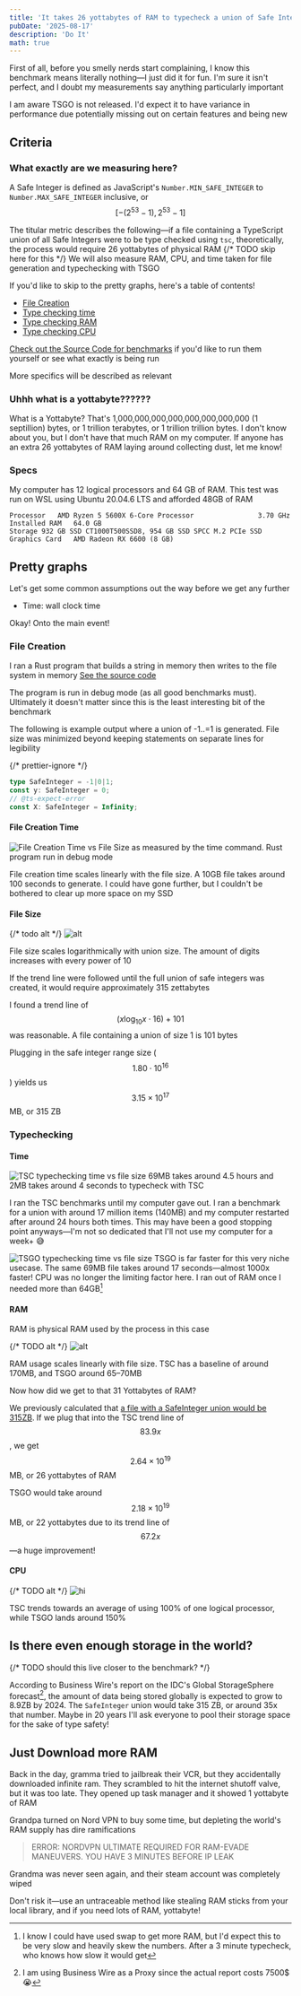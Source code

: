 ```yaml
---
title: 'It takes 26 yottabytes of RAM to typecheck a union of Safe Integers'
pubDate: '2025-08-17'
description: 'Do It'
math: true
---
```


First of all, before you smelly nerds start complaining, I know this benchmark means literally nothing—I just did it for fun. I'm sure it isn't perfect, and I doubt my measurements say anything particularly important

I am aware TSGO is not released. I'd expect it to have variance in performance due potentially missing out on certain features and being new

## Criteria

### What exactly are we measuring here?

A Safe Integer is defined as JavaScript's `Number.MIN_SAFE_INTEGER` to `Number.MAX_SAFE_INTEGER` inclusive, or $$[-(2^{53} - 1), 2^{53} - 1]$$

The titular metric describes the following—if a file containing a TypeScript union of all Safe Integers were to be type checked using `tsc`, theoretically, the process would require 26 yottabytes of physical RAM
{/* TODO skip here for this */}
We will also measure RAM, CPU, and time taken for file generation and typechecking with TSGO

If you'd like to skip to the pretty graphs, here's a table of contents!

- [File Creation](#file-creation)
- [Type checking time](#file-creation-time)
- [Type checking RAM](#ram)
- [Type checking CPU](#cpu)

[GitHub]: https://github.com/20jasper/typescript-union-benchmarking

[Check out the Source Code for benchmarks][GitHub] if you'd like to run them yourself or see what exactly is being run

More specifics will be described as relevant

### Uhhh what is a yottabyte??????

What is a Yottabyte? That's 1,000,000,000,000,000,000,000,000 (1 septillion) bytes, or 1 trillion terabytes, or 1 trillion trillion bytes. I don't know about you, but I don't have that much RAM on my computer. If anyone has an extra 26 yottabytes of RAM laying around collecting dust, let me know!

### Specs

My computer has 12 logical processors and 64 GB of RAM. This test was run on WSL using Ubuntu 20.04.6 LTS and afforded 48GB of RAM

```
Processor	AMD Ryzen 5 5600X 6-Core Processor                3.70 GHz
Installed RAM	64.0 GB
Storage	932 GB SSD CT1000T500SSD8, 954 GB SSD SPCC M.2 PCIe SSD
Graphics Card	AMD Radeon RX 6600 (8 GB)
```

## Pretty graphs

Let's get some common assumptions out the way before we get any further

- Time: wall clock time

Okay! Onto the main event!

### File Creation

I ran a Rust program that builds a string in memory then writes to the file system in memory
[See the source code][GitHub]

The program is run in debug mode (as all good benchmarks must). Ultimately it doesn't matter since this is the least interesting bit of the benchmark

The following is example output where a union of -1..=1 is generated. File size was minimized beyond keeping statements on separate lines for legibility

{/* prettier-ignore */}
```typescript
type SafeInteger = -1|0|1;
const y: SafeInteger = 0;
// @ts-expect-error
const X: SafeInteger = Infinity;
```

#### File Creation Time

![File Creation Time vs File Size as measured by the time command. Rust program run in debug mode](/file-creation-time-vs-file-size.svg)

File creation time scales linearly with the file size. A 10GB file takes around 100 seconds to generate. I could have gone further, but I couldn't be bothered to clear up more space on my SSD

#### File Size

{/* todo alt */}
![alt](/file-size-vs-union-size.svg)

File size scales logarithmically with union size. The amount of digits increases with every power of 10

If the trend line were followed until the full union of safe integers was created, it would require approximately 315 zettabytes

I found a trend line of $$\left(x\log_{10} x \cdot 16\right) + 101$$ was reasonable. A file containing a union of size 1 is 101 bytes

Plugging in the safe integer range size ($$1.80\cdot10^{16}$$) yields us $$3.15\times10^{17}$$ MB, or 315 ZB

### Typechecking

#### Time

![TSC typechecking time vs file size](/tsc-typechecking-time-vs-file-size.svg)
69MB takes around 4.5 hours and 2MB takes around 4 seconds to typecheck with TSC

I ran the TSC benchmarks until my computer gave out. I ran a benchmark for a union with around 17 million items (140MB) and my computer restarted after around 24 hours both times. This may have been a good stopping point anyways—I'm not so dedicated that I'll not use my computer for a week+ 😅

![TSGO typechecking time vs file size](/tsgo-typechecking-time-vs-file-size.svg)
TSGO is far faster for this very niche usecase. The same 69MB file takes around 17 seconds—almost 1000x faster! CPU was no longer the limiting factor here. I ran out of RAM once I needed more than 64GB[^swap]

[^swap]: I know I could have used swap to get more RAM, but I'd expect this to be very slow and heavily skew the numbers. After a 3 minute typecheck, who knows how slow it would get

#### RAM

RAM is physical RAM used by the process in this case

{/* TODO alt */}
![alt](/peak-ram-usage-by-file-size.svg)

RAM usage scales linearly with file size. TSC has a baseline of around 170MB, and TSGO around 65–70MB

Now how did we get to that 31 Yottabytes of RAM?

We previously calculated that [a file with a SafeInteger union would be 315ZB](#file-creation). If we plug that into the TSC trend line of $$83.9x$$, we get $$2.64\times10^{19}$$MB, or 26 yottabytes of RAM

TSGO would take around $$2.18\times10^{19}$$MB, or 22 yottabytes due to its trend line of $$67.2x$$—a huge improvement!

#### CPU

{/* TODO alt */}
![hi](/average-cpu-core-usage-by-file-size.svg)

TSC trends towards an average of using 100% of one logical processor, while TSGO lands around 150%

## Is there even enough storage in the world?

{/* TODO should this live closer to the benchmark? */}

According to Business Wire's report on the IDC's Global StorageSphere forecast[^costsTooManyDollars], the amount of data being stored globally is <quote>expected to grow to 8.9ZB by 2024</quote>. The `SafeInteger` union would take 315 ZB, or around 35x that number. Maybe in 20 years I'll ask everyone to pool their storage space for the sake of type safety!

[^costsTooManyDollars]: I am using Business Wire as a Proxy since the actual report costs 7500$ 😭

## Just Download more RAM

Back in the day, gramma tried to jailbreak their VCR, but they accidentally downloaded infinite ram. They scrambled to hit the internet shutoff valve, but it was too late. They opened up task manager and it showed 1 yottabyte of RAM

Grandpa turned on Nord VPN to buy some time, but depleting the world's RAM supply has dire ramifications

> ERROR: NORDVPN ULTIMATE REQUIRED FOR RAM-EVADE MANEUVERS. YOU HAVE 3 MINUTES BEFORE IP LEAK

Grandma was never seen again, and their steam account was completely wiped

Don't risk it—use an untraceable method like stealing RAM sticks from your local library, and if you need lots of RAM, yottabyte!
